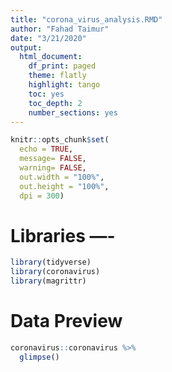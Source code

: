 ```yaml
---
title: "corona_virus_analysis.RMD"
author: "Fahad Taimur"
date: "3/21/2020"
output: 
  html_document:
    df_print: paged
    theme: flatly
    highlight: tango
    toc: yes
    toc_depth: 2
    number_sections: yes
---
```


```r
knitr::opts_chunk$set(
  echo = TRUE, 
  message= FALSE, 
  warning= FALSE,
  out.width = "100%",
  out.height = "100%",
  dpi = 300)
```

# Libraries ----
```r
library(tidyverse)
library(coronavirus)
library(magrittr)
```

# Data Preview
```r
coronavirus::coronavirus %>%
  glimpse()
```

